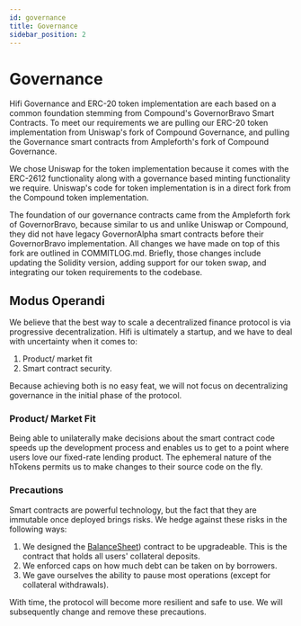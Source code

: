 ```yaml
---
id: governance
title: Governance
sidebar_position: 2
---
```



# Governance

Hifi Governance and ERC-20 token implementation are each based on a common foundation stemming from Compound's GovernorBravo Smart Contracts. To meet our requirements we are pulling our ERC-20 token implementation from Uniswap's fork of Compound Governance, and pulling the Governance smart contracts from Ampleforth's fork of Compound Governance.

We chose Uniswap for the token implementation because it comes with the ERC-2612 functionality along with a governance based minting functionality we require. Uniswap's code for token implementation is in a direct fork from the Compound token implementation.

The foundation of our governance contracts came from the Ampleforth fork of GovernorBravo, because similar to us and unlike Uniswap or Compound, they did not have legacy GovernorAlpha smart contracts before their GovernorBravo implementation. All changes we have made on top of this fork are outlined in COMMITLOG.md. Briefly, those changes include updating the Solidity version, adding support for our token swap, and integrating our token requirements to the codebase.

## Modus Operandi

We believe that the best way to scale a decentralized finance protocol is via progressive decentralization. Hifi is ultimately a startup, and we have to deal with uncertainty when it comes to:

1. Product/ market fit
2. Smart contract security.

Because achieving both is no easy feat, we will not focus on decentralizing governance in the initial phase of the protocol.

### Product/ Market Fit

Being able to unilaterally make decisions about the smart contract code speeds up the development process and enables us to get to a point where users love our fixed-rate lending product.
The ephemeral nature of the hTokens permits us to make changes to their source code on the fly.

### Precautions

Smart contracts are powerful technology, but the fact that they are immutable once deployed brings risks. We hedge against these risks in the following ways:

1. We designed the [BalanceSheet](../technical-reference/core/balance-sheet.md)) contract to be upgradeable. This is
   the contract that holds all users' collateral deposits.
2. We enforced caps on how much debt can be taken on by borrowers.
3. We gave ourselves the ability to pause most operations (except for collateral withdrawals).

With time, the protocol will become more resilient and safe to use. We will subsequently change and remove these
precautions.
